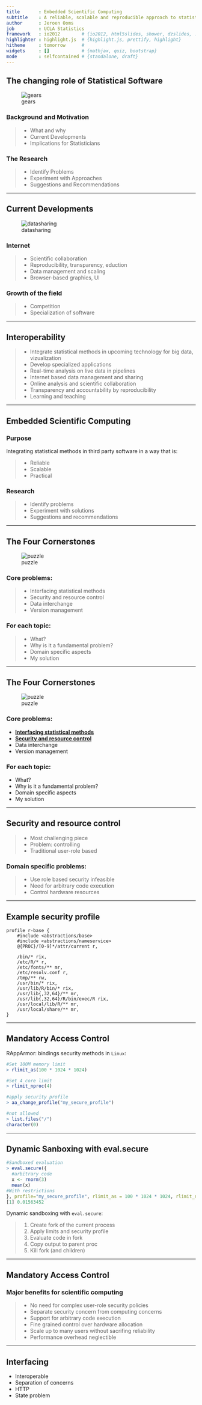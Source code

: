 ```yaml
---
title       : Embedded Scientific Computing
subtitle    : A reliable, scalable and reproducible approach to statistical software for data-driven business and open science
author      : Jeroen Ooms
job         : UCLA Statistics
framework   : io2012        # {io2012, html5slides, shower, dzslides, ...}
highlighter : highlight.js  # {highlight.js, prettify, highlight}
hitheme     : tomorrow      # 
widgets     : []            # {mathjax, quiz, bootstrap}
mode        : selfcontained # {standalone, draft}
---
```


<!-- 
library(slidify)
library(slidifyLibraries)
-->

## The changing role of Statistical Software

<!-- 
- fundamental change in the way analysis and vizualization methods get implemented 
- central: observation that field is rapidly changing
-->

![gears](gears.jpg)

### Background and Motivation

> - What and why
> - Current Developments
> - Implications for Statisticians

### The Research

> - Identify Problems
> - Experiment with Approaches
> - Suggestions and Recommendations

---

## Current Developments

![datasharing](datasharing.jpg)

### Internet
 > - Scientific collaboration
 > - Reproducibility, transparency, eduction
 > - Data management and scaling
 > - Browser-based graphics, UI
 
### Growth of the field
 > - Competition
 > - Specialization of software

---


## Interoperability

<!-- 
- Statistics and statisticians becoming more accessible is accompanied by interoperability of statistical software.
-->

 > - Integrate statistical methods in upcoming technology for big data, vizualization
 > - Develop specialized applications
 > - Real-time analysis on live data in pipelines
 > - Internet based data management and sharing
 > - Online analysis and scientific collaboration
 > - Transparency and accountability by reproducibility
 > - Learning and teaching 

---

## Embedded Scientific Computing

### Purpose

Integrating statistical methods in third party software in a way that is:

> - Reliable
> - Scalable
> - Practical

### Research

> - Identify problems
> - Experiment with solutions
> - Suggestions and recommendations

---

## The Four Cornerstones

![puzzle](puzzle.jpg)

### Core problems:

> - Interfacing statistical methods
> - Security and resource control
> - Data interchange
> - Version management

### For each topic:

> - What?
> - Why is it a fundamental problem?
> - Domain specific aspects
> - My solution

---

## The Four Cornerstones

<!-- 
First discuss implementation problems
Then move towards more high level design choices
-->

![puzzle](puzzle.jpg)

### Core problems:

- <u><b>Interfacing statistical methods</b></u>
- <u><b>Security and resource control</b></u>
- Data interchange
- Version management

### For each topic:

- What?
- Why is it a fundamental problem?
- Domain specific aspects
- My solution

---

## Security and resource control

> - Most challenging piece
> - Problem: controlling
> - Traditional user-role based 

### Domain specific problems:

> - Use role based security infeasible
> - Need for arbitrary code execution
> - Control hardware resources

---

## Example security profile

```no-highlight
profile r-base {
    #include <abstractions/base>
    #include <abstractions/nameservice>
    @{PROC}/[0-9]*/attr/current r,    

    /bin/* rix,
    /etc/R/* r,
    /etc/fonts/** mr,
    /etc/resolv.conf r,
    /tmp/** rw,
    /usr/bin/* rix,
    /usr/lib/R/bin/* rix,
    /usr/lib{,32,64}/** mr,
    /usr/lib{,32,64}/R/bin/exec/R rix,
    /usr/local/lib/R/** mr,
    /usr/local/share/** mr,
}
```

---

## Mandatory Access Control

RAppArmor: bindings security methods in `Linux`:

```r
#Set 100M memory limit
> rlimit_as(100 * 1024 * 1024)

#Set 4 core limit
> rlimit_nproc(4)

#apply security profile
> aa_change_profile("my_secure_profile")

#not allowed
> list.files("/")
character(0)
```

---

## Dynamic Sanboxing with eval.secure

```r
#Sandboxed evaluation
> eval.secure({
  #arbitrary code
  x <- rnorm(3)
  mean(x)
#With restrictions  
}, profile="my_secure_profile", rlimit_as = 100 * 1024 * 1024, rlimit_nproc = 4)
[1] 0.01563452
```

Dynamic sandboxing with `eval.secure`:

> 1. Create fork of the current process
> 2. Apply limits and security profile
> 3. Evaluate code in fork
> 4. Copy output to parent proc
> 5. Kill fork (and children)

---

## Mandatory Access Control

### Major benefits for scientific computing

> - No need for complex user-role security policies
> - Separate security concern from computing concerns
> - Support for arbitrary code execution
> - Fine grained control over hardware allocation
> - Scale up to many users without sacrifing reliability
> - Performance overhead neglectible  

---

## Interfacing

- Interoperable
- Separation of concerns
- HTTP
- State problem